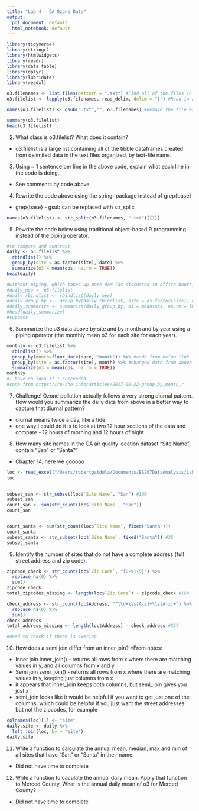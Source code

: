 ```yaml
---
title: "Lab 4 - CA Ozone Data"
output:
  pdf_document: default
  html_notebook: default
---
```



```r

library(tidyverse)
library(stringr)
library(htmlwidgets)
library(readr)
library(data.table)
library(dplyr)
library(lubridate)
library(readxl)
```

```r

o3.filenames <- list.files(pattern = ".txt") #Find all of the files in current location with .txt in the file name and create a list of these names.
o3.filelist <- lapply(o3.filenames, read_delim, delim = "|") #Read in all of the delimited data from the text files in the list to create a list of dataframes.

names(o3.filelist) <- gsub(".txt","", o3.filenames) #Remove the file extensions by replacing the names of the dataframes in the large list with the filenames from the initial where a blank was substituted as the .txt extension.

summary(o3.filelist)
head(o3.filelist)
```

2. What class is o3.filelist? What does it contain?
* o3.filelist is a large list containing all of the tibble dataframes created from delimited data in the text files organized, by text-file name.

3. Using ~ 1 sentence per line in the above code, explain what each line in the code is doing.
* See comments by code above.

4. Rewrite the code above using the stringr package instead of grep{base}
* grep{base} - gsub can be replaced with str_split:

```r
names(o3.filelist) <- str_split(o3.filenames, ".txt")[[1]]
```

5. Rewrite the code below using traditional object-based R programming instead of the piping operator.

```r
#to compare and contrast
daily <- o3.filelist %>%
  rbindlist() %>%
  group_by(site = as.factor(site), date) %>%
  summarize(o3 = mean(obs, na.rm = TRUE))
head(daily)

#without piping, which takes up more RAM (as discussed in office hours, so this will be commented out once I know it works)
#daily_new <- o3.filelist
#daily_rbindlist <- rbindlist(daily_new)
#daily_group_by <-  group_by(daily_rbindlist, site = as.factor(site), date)
#daily_summarize <- summarize(daily_group_by, o3 = mean(obs, na.rm = TRUE))
#head(daily_summarize)
#success
```

6. Summarize the o3 data above by site and by month and by year using a piping operator (the monthly mean o3 for each site for each year).

```r
monthly <- o3.filelist %>%
  rbindlist() %>%
  group_by(month=floor_date(date, "month")) %>% #code from below link
  group_by(site = as.factor(site), month) %>% #changed date from above to month
  summarize(o3 = mean(obs, na.rm = TRUE))
monthly
#I have no idea if I succeeded
#code from https://ro-che.info/articles/2017-02-22-group_by_month_r
```
7. Challenge! Ozone pollution actually follows a very strong diurnal pattern. How would you summarize the daily data from above in a better way to capture that diurnal pattern?
* diurnal means twice a day, like a tide
* one way I could do it is to look at two 12 hour sections of the data and compare - 12 hours of morning and 12 hours of night

8. How many site names in the CA air quality location dataset “Site Name” contain “San” or “Santa?”

* Chapter 14, here we gooooo

```r
loc <- read_excel("/Users/robertgatdula/Documents/ES207DataAnalysis/Lab4/location.xls")
loc
  

subset_san <- str_subset(loc$`Site Name`, "San") #100
subset_san 
count_san <- sum(str_count(loc$`Site Name`, "San"))
count_san


count_santa <- sum(str_count(loc$`Site Name`, fixed("Santa")))
count_santa
subset_santa <- str_subset(loc$`Site Name`, fixed("Santa")) #35
subset_santa 
```
9. Identify the number of sites that do not have a complete address (full street address and zip code).

```r
zipcode_check <- str_count(loc$`Zip Code`, "[0-9]{5}") %>%
  replace_na(0) %>%
  sum()
zipcode_check
total_zipcodes_missing <- length(loc$`Zip Code`) - zipcode_check #154

check_address <- str_count(loc$Address, "^\\d+\\s[A-z]+\\s[A-z]+") %>%
  replace_na(0) %>%
  sum()
check_address
total_address_missing <- length(loc$Address) - check_address #557

#need to check if there is overlap

```

10. How does a semi join differ from an inner join?
*From notes:
 - Inner join inner_join() - returns all rows from x where there are matching values in y, and all columns from x and y
 - Semi join semi_join() - returns all rows from x where there are matching values in y, keeping just columns from x
 - it appears that inner_join keeps both columns, but semi_join gives you just x
 - semi_join looks like it would be helpful if you want to get just one of the columns, which could be helpful if you just want the street addresses but not the zipcodes, for example

```r
colnames(loc)[1] <- "site"
daily.site <- daily %>%
  left_join(loc, by = "site")
daily.site
``` 
 
11. Write a function to calculate the annual mean, median, max and min of all sites that have “San” or “Santa” in their name.
* Did not have time to complete

12. Write a function to caculate the annual daily mean. Apply that function to Merced County. What is the annual daily mean of o3 for Merced County?
* Did not have time to complete